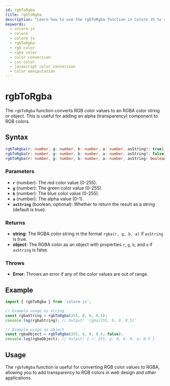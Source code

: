 ```yaml
---
id: rgbToRgba
title: rgbToRgba
description: "Learn how to use the rgbToRgba function in Colore JS to convert RGB color values to an RGBA color string or object. This guide covers the syntax, parameters, examples, and practical applications for working with RGBA colors."
keywords:
  - colore-js
  - colore
  - colore js
  - rgbToRgba
  - rgb color
  - rgba color
  - color conversion
  - css color
  - javascript color conversion
  - color manipulation
---
```



<StructuredData />

# rgbToRgba

The `rgbToRgba` function converts RGB color values to an RGBA color string or object. This is useful for adding an alpha (transparency) component to RGB colors.

## Syntax

```typescript
rgbToRgba(r: number, g: number, b: number, a: number, asString?: true): string;
rgbToRgba(r: number, g: number, b: number, a: number, asString?: false): { r: number; g: number; b: number; a: number };
rgbToRgba(r: number, g: number, b: number, a: number, asString: boolean = true): string | { r: number; g: number; b: number; a: number };
```

### Parameters

- **`r`** (number): The red color value (0-255).
- **`g`** (number): The green color value (0-255).
- **`b`** (number): The blue color value (0-255).
- **`a`** (number): The alpha value (0-1).
- **`asString`** (boolean, optional): Whether to return the result as a string (default is true).

### Returns

- **string**: The RGBA color string in the format `rgba(r, g, b, a)` if `asString` is true.
- **object**: The RGBA color as an object with properties `r`, `g`, `b`, and `a` if `asString` is false.

### Throws

- **Error**: Throws an error if any of the color values are out of range.

## Example

```typescript
import { rgbToRgba } from 'colore-js';

// Example usage as string
const rgbaString = rgbToRgba(255, 0, 0, 0.5);
console.log(rgbaString); // Output: 'rgba(255, 0, 0, 0.5)'

// Example usage as object
const rgbaObject = rgbToRgba(255, 0, 0, 0.5, false);
console.log(rgbaObject); // Output: { r: 255, g: 0, b: 0, a: 0.5 }
```

## Usage

The `rgbToRgba` function is useful for converting RGB color values to RGBA, allowing you to add transparency to RGB colors in web design and other applications.
